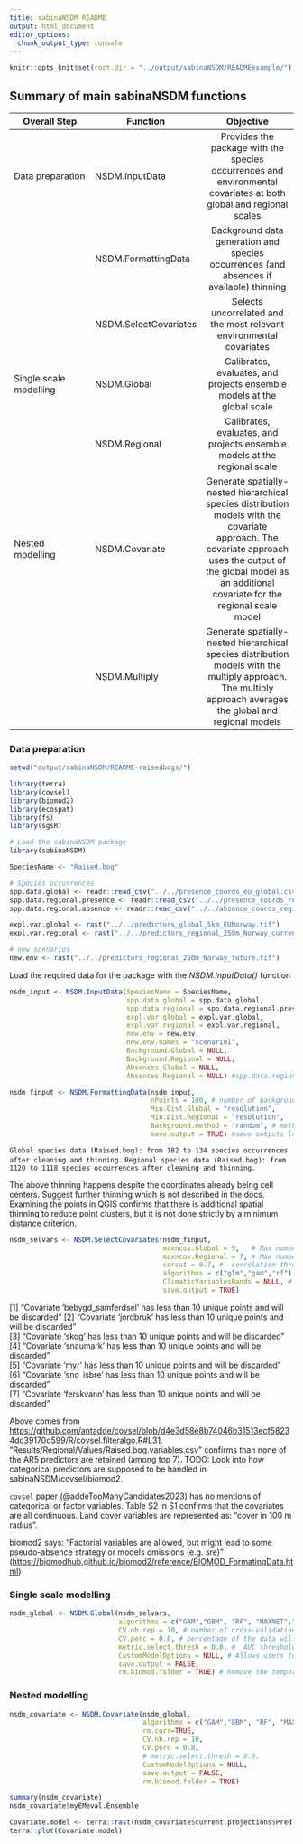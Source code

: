 ```yaml
---
title: sabinaNSDM README
output: html_document
editor_options: 
  chunk_output_type: console
---
```


```r
knitr::opts_knit$set(root.dir = "../output/sabinaNSDM/READMEexample/")
```

## Summary of main sabinaNSDM functions


| Overall Step            | Function          | Objective                                       |
|-----------------|-------------------|:-----------------:|
| Data preparation| NSDM.InputData    | Provides the package with the species occurrences and environmental covariates at both global and regional scales|
|                 | NSDM.FormattingData| Background data generation and species occurrences (and absences if available) thinning|
|                 | NSDM.SelectCovariates| Selects uncorrelated and the most relevant environmental covariates|
|Single scale modelling | NSDM.Global| Calibrates, evaluates, and projects ensemble models at the global scale|
|     | NSDM.Regional    | Calibrates, evaluates, and projects ensemble models at the regional scale    |
|Nested modelling  | NSDM.Covariate    | Generate spatially-nested hierarchical species distribution models with the covariate approach. The covariate approach uses the output of the global model as an additional covariate for the regional scale model   |
|     | NSDM.Multiply   | Generate spatially-nested hierarchical species distribution models with the multiply approach. The multiply approach averages the global and regional models    |

### Data preparation

```r
setwd("output/sabinaNSDM/README-raisedbogs/")

library(terra)
library(covsel)
library(biomod2)
library(ecospat)
library(fs)
library(sgsR)

# Load the sabinaNSDM package
library(sabinaNSDM)
```

```r
SpeciesName <- "Raised.bog"
```

```r
# Species occurrences
spp.data.global <- readr::read_csv("../../presence_coords_eu_global.csv")
spp.data.regional.presence <- readr::read_csv("../../presence_coords_regional.csv")
spp.data.regional.absence <- readr::read_csv("../../absence_coords_regional.csv")
```

```r
expl.var.global <- rast("../../predictors_global_5km_EUNorway.tif")
expl.var.regional <- rast("../../predictors_regional_250m_Norway_current.tif")
```

```r
# new scenarios
new.env <- rast("../../predictors_regional_250m_Norway_future.tif")
```

Load the required data for the package with the *NSDM.InputData()* function
```r
nsdm_input <- NSDM.InputData(SpeciesName = SpeciesName,
                             spp.data.global = spp.data.global, 
                             spp.data.regional = spp.data.regional.presence, 
                             expl.var.global = expl.var.global, 
                             expl.var.regional = expl.var.regional,
                             new.env = new.env,
                             new.env.names = "scenario1",
                             Background.Global = NULL, 
                             Background.Regional = NULL,
                             Absences.Global = NULL,
                             Absences.Regional = NULL) #spp.data.regional.absence
```

```r
nsdm_finput <- NSDM.FormattingData(nsdm_input,
                                   nPoints = 100, # number of background points
                                   Min.Dist.Global = "resolution",
                                   Min.Dist.Regional = "resolution",
                                   Background.method = "random", # method “random" or "stratified” to generate background points 
                                   save.output = TRUE) #save outputs locally
```

`Global species data (Raised.bog): from 182 to 134 species occurrences after cleaning and thinning.`
`Regional species data (Raised.bog): from 1120 to 1118 species occurrences after cleaning and thinning.`

The above thinning happens despite the coordinates already being cell centers. Suggest further thinning which is not described in the docs. Examining the points in QGIS confirms that there is additional spatial thinning to reduce point clusters, but it is not done strictly by a minimum distance criterion.

```r
nsdm_selvars <- NSDM.SelectCovariates(nsdm_finput,
                                      maxncov.Global = 5,   # Max number of covariates to be selected at the global scale
                                      maxncov.Regional = 7, # Max number of covariates to be selected at the regional scale
                                      corcut = 0.7, #  correlation threshold
                                      algorithms = c("glm","gam","rf"),
                                      ClimaticVariablesBands = NULL, # covariate bands to be excluded in the covariate selection at the regional scale
                                      save.output = TRUE)

```

[1] "Covariate 'bebygd_samferdsel' has less than 10 unique points and will be discarded"
[2] "Covariate 'jordbruk' has less than 10 unique points and will be discarded"         
[3] "Covariate 'skog' has less than 10 unique points and will be discarded"             
[4] "Covariate 'snaumark' has less than 10 unique points and will be discarded"         
[5] "Covariate 'myr' has less than 10 unique points and will be discarded"              
[6] "Covariate 'sno_isbre' has less than 10 unique points and will be discarded"        
[7] "Covariate 'ferskvann' has less than 10 unique points and will be discarded"  

Above comes from <https://github.com/antadde/covsel/blob/d4e3d58e8b74046b31513ecf58234dc39170d599/R/covsel.filteralgo.R#L31>. "Results/Regional/Values/Raised.bog.variables.csv" confirms than none of the AR5 predictors are retained (among top 7). 
TODO: Look into how categorical predictors are supposed to be handled in sabinaNSDM/covsel/biomod2.

`covsel` paper (@addeTooManyCandidates2023) has no mentions of categorical or factor variables. Table S2 in S1 confirms that the covariates are all continuous. Land cover variables are represented as: "cover in 100 m radius". 

biomod2 says: "Factorial variables are allowed, but might lead to some pseudo-absence strategy or models omissions (e.g. sre)" (<https://biomodhub.github.io/biomod2/reference/BIOMOD_FormatingData.html>)


### Single scale modelling

```r
nsdm_global <- NSDM.Global(nsdm_selvars,
                           algorithms = c("GAM","GBM", "RF", "MAXNET","GLM"),# Statistical algorithms used for modelling
                           CV.nb.rep = 10, # number of cross-validation repetitions
                           CV.perc = 0.8, # percentage of the data will be used for training in each cross-validation fold
                           metric.select.thresh = 0.8, #  AUC threshold to include replicates in the final ensemble model
                           CustomModelOptions = NULL, # Allows users to apply custom modelling options. 
                           save.output = FALSE, 
                           rm.biomod.folder = TRUE) # Remove the temporary folders created by `biomod2` 

```

### Nested modelling 

```r
nsdm_covariate <- NSDM.Covariate(nsdm_global,
                                 algorithms = c("GAM","GBM", "RF", "MAXNET","GLM"),
                                 rm.corr=TRUE,
                                 CV.nb.rep = 10,
                                 CV.perc = 0.8,
                                 # metric.select.thresh = 0.8,
                                 CustomModelOptions = NULL,
                                 save.output = FALSE,
                                 rm.biomod.folder = TRUE)

summary(nsdm_covariate)
nsdm_covariate$myEMeval.Ensemble

Covariate.model <- terra::rast(nsdm_covariate$current.projections$Pred) 
terra::plot(Covariate.model)
```


<!-- Multiple studies have shown that NSDMs outperform their non- hierarchical counterparts in various applications (*Journal of Vegetation Science*, <https://doi.org/10.1111/jvs.12726>,Mateo et al. 2019; *Frontiers in Ecology and Evolution*, <https://doi.org/10.3389/fevo.2022.944116>,Chevalier et al. 2022; *Ecography*, <https://doi.org/10.1016/j.ecoinf.2023.102080>; Goicolea et al. in press)--> 

